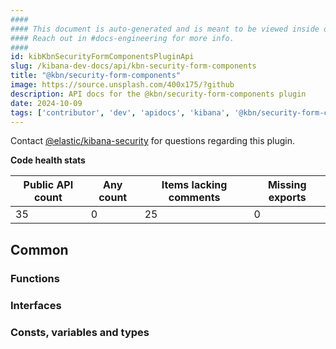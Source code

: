 ```yaml
---
####
#### This document is auto-generated and is meant to be viewed inside our experimental, new docs system.
#### Reach out in #docs-engineering for more info.
####
id: kibKbnSecurityFormComponentsPluginApi
slug: /kibana-dev-docs/api/kbn-security-form-components
title: "@kbn/security-form-components"
image: https://source.unsplash.com/400x175/?github
description: API docs for the @kbn/security-form-components plugin
date: 2024-10-09
tags: ['contributor', 'dev', 'apidocs', 'kibana', '@kbn/security-form-components']
---
```




Contact [@elastic/kibana-security](https://github.com/orgs/elastic/teams/kibana-security) for questions regarding this plugin.

**Code health stats**

| Public API count  | Any count | Items lacking comments | Missing exports |
|-------------------|-----------|------------------------|-----------------|
| 35 | 0 | 25 | 0 |

## Common

### Functions
<DocDefinitionList data={kbnSecurityFormComponentsObj.common.functions}/>

### Interfaces
<DocDefinitionList data={kbnSecurityFormComponentsObj.common.interfaces}/>

### Consts, variables and types
<DocDefinitionList data={kbnSecurityFormComponentsObj.common.misc}/>

